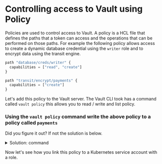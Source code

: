 # Controlling access to Vault using Policy

Policies are used to control access to Vault.  A policy is a HCL file that defines
the paths that a token can access and the operations that can be performed on those
paths.  For example the following policy allows access to create a dynamic 
database credential using the `writer` role and to encrypt data using the transit engine.

```javascript
path "database/creds/writer" {
  capabilities = ["read", "create"]
}

path "transit/encrypt/payments" {
  capabilities = ["create"]
}
```

Let's add this policy to the Vault server. The Vault CLI took has a command called 
`vault policy` this allows you to read / write and list policy.

### Using the `vault policy` command write the above policy to a policy called `payments`

Did you figure it out? If not the solution is below.

<p>
<details>
  <summary style=\{{ fontSize: '18px', color: 'rgb(84, 128, 178)', fontWeight: 'medium' }} >Solution: command</summary>

```bash
vault policy write payments - <<EOF
path "database/creds/writer" {
  capabilities = ["read", "create"]
}

path "transit/encrypt/payments" {
  capabilities = ["create"]
}
EOF
```
</details>
</p>

Now let's see how you link this policy to a Kubernetes service account with a 
role.